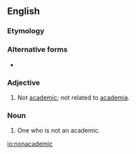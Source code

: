 ==English==

===Etymology===
{{prefix|non|academic|lang=en}}

===Alternative forms===
* {{l|en|non-academic}}

===Adjective===
{{en-adj}}

# Not [[academic]]; not related to [[academia]].

===Noun===
{{en-noun}}

# One who is not an academic.

[[io:nonacademic]]